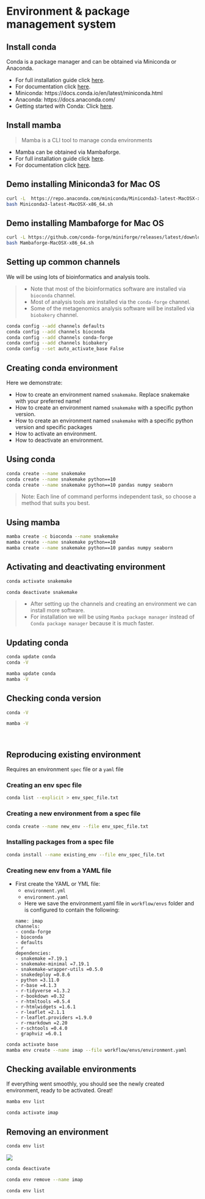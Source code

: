 # Environment & package management system
## Install conda
Conda is a package manager and can be obtained via Miniconda or Anaconda.

- For full installation guide click [here](https://conda.io/projects/conda/en/latest/user-guide/install/index.html).
- For documentation click [here](https://docs.conda.io/en/latest/).
- Miniconda: https://docs.conda.io/en/latest/miniconda.html
- Anaconda: https://docs.anaconda.com/
- Getting started with Conda: Click [here](https://docs.conda.io/projects/conda/en/latest/user-guide/getting-started.html).


## Install mamba
> Mamba is a CLI tool to manage conda environments

- Mamba can be obtained via Mambaforge.
- For full installation guide click [here](https://mamba.readthedocs.io/en/latest/installation.html).
- For documentation click [here](https://mamba.readthedocs.io/en/latest/user_guide/mamba.html).


## Demo installing Miniconda3 for Mac OS
```bash
curl -L  https://repo.anaconda.com/miniconda/Miniconda3-latest-MacOSX-x86_64.sh -o Miniconda3-latest-MacOSX-x86_64.sh
bash Miniconda3-latest-MacOSX-x86_64.sh
```
<!-- SnakeDeploy is a command line and interactive Python client to easily deploy snakemake pipelines from version control like GitHub -->


## Demo installing Mambaforge for Mac OS
```bash
curl -L https://github.com/conda-forge/miniforge/releases/latest/download/Mambaforge-MacOSX-x86_64.sh -o Mambaforge-MacOSX-x86_64.sh
bash Mambaforge-MacOSX-x86_64.sh
```

## Setting up common channels
We will be using lots of bioinformatics and analysis tools. 

> - Note that most of the bioinformatics software are installed via `bioconda` channel. 
> - Most of analysis tools are installed via the `conda-forge` channel.
> - Some of the metagenomics analysis software will be installed via `biobakery` channel. 

```bash
conda config --add channels defaults
conda config --add channels bioconda
conda config --add channels conda-forge
conda config --add channels biobakery
conda config --set auto_activate_base False
```

## Creating conda environment
Here we demonstrate:

- How to create an environment named `snakemake`. Replace snakemake with your preferred name!
- How to create an environment named `snakemake` with a specific python version.
- How to create an environment named `snakemake` with a specific python version and specific packages
- How to activate an environment.
- How to deactivate an environment.

## Using conda
```bash
conda create --name snakemake
conda create --name snakemake python==10
conda create --name snakemake python==10 pandas numpy seaborn
```
> Note: Each line of command performs independent task, so choose a method that suits you best.

## Using mamba
```bash
mamba create -c bioconda --name snakemake
mamba create --name snakemake python==10
mamba create --name snakemake python==10 pandas numpy seaborn
```

## Activating and deactivating environment
```bash
conda activate snakemake

conda deactivate snakemake
```

> - After setting up the channels and creating an environment we can install more software. 
> - For installation we will be using `Mamba package manager` instead of `Conda package manager` because it is much faster. 

## Updating conda
```bash
conda update conda
conda -V

mamba update conda
mamba -V
```

## Checking conda version
```bash
conda -V

mamba -V
```

<br>


## Reproducing existing environment
Requires an environment `spec` file or a `yaml` file

### Creating an env spec file
```bash
conda list --explicit > env_spec_file.txt
```

### Creating a new environment from a spec file
```bash
conda create --name new_env --file env_spec_file.txt
```

### Installing packages from a spec file
```bash
conda install --name existing_env --file env_spec_file.txt
```

### Creating new env from a YAML file
- First create the YAML or YML file:
  - `environment.yml`
  - `environment.yaml`
  - Here we save the environment.yaml file in `workflow/envs` folder and is configured to contain the following:
```
name: imap
channels:
  - conda-forge
  - bioconda
  - defaults
  - r
dependencies:
  - snakemake =7.19.1
  - snakemake-minimal =7.19.1
  - snakemake-wrapper-utils =0.5.0
  - snakedeploy =0.8.6
  - python =3.11.0
  - r-base =4.1.3
  - r-tidyverse =1.3.2 
  - r-bookdown =0.32
  - r-htmltools =0.5.4 
  - r-htmlwidgets =1.6.1
  - r-leaflet =2.1.1
  - r-leaflet.providers =1.9.0 
  - r-rmarkdown =2.20
  - r-schtools =0.4.0
  - graphviz =6.0.1
```

```bash
conda activate base
mamba env create --name imap --file workflow/envs/environment.yaml
```

## Checking available environments
If everything went smoothly, you should see the newly created environment, ready to be activated. Great!
```bash
mamba env list
```

```bash
conda activate imap
```

## Removing an environment
```bash
conda env list
```
<img src="images/conda_list.png">

```bash
conda deactivate

conda env remove --name imap

conda env list
```



